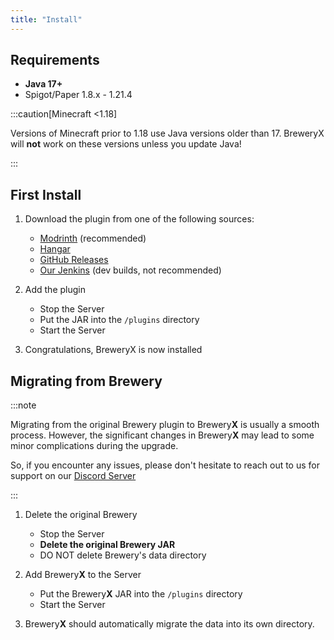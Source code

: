 ```yaml
---
title: "Install"
---
```



## Requirements

- **Java 17+**
- Spigot/Paper 1.8.x - 1.21.4

:::caution[Minecraft \<1.18]

Versions of Minecraft prior to 1.18 use Java versions older than 17. BreweryX will **not** work on these versions unless you update Java!

:::

## First Install

<Steps>

1. Download the plugin from one of the following sources:

    - [Modrinth](https://modrinth.com/plugin/breweryx) (recommended)
    - [Hangar](https://hangar.papermc.io/Jsinco/BreweryX)
    - [GitHub Releases](https://github.com/BreweryTeam/BreweryX/releases)
    - [Our Jenkins](https://ci.nadwey.pl/) (dev builds, not recommended)

2. Add the plugin

    - Stop the Server
    - Put the JAR into the `/plugins` directory
    - Start the Server

3. Congratulations, BreweryX is now installed

</Steps>

## Migrating from Brewery


:::note

Migrating from the original Brewery plugin to Brewery**X** is usually a smooth process. However, the significant changes in Brewery**X** may lead to some minor complications during the upgrade.

So, if you encounter any issues, please don't hesitate to reach out to us for support on our <a href={meta.discord}>Discord Server</a>

:::

<Steps>

1. Delete the original Brewery

    - Stop the Server
    - **Delete the original Brewery JAR**
    - DO NOT delete Brewery's data directory

2. Add Brewery**X** to the Server

    - Put the Brewery**X** JAR into the `/plugins` directory
    - Start the Server

3. Brewery**X** should automatically migrate the data into its own directory.

</Steps>
